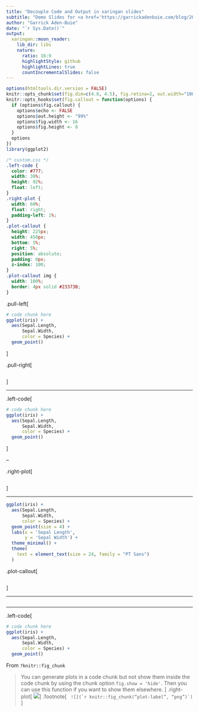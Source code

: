 ```yaml
---
title: "Decouple Code and Output in xaringan slides"
subtitle: "Demo Slides for <a href='https://garrickadenbuie.com/blog/2018/08/14/decouple-code-and-output-in-xaringan-slides/'>Related Blog Post</a>"
author: "Garrick Aden-Buie"
date: "`r Sys.Date()`"
output:
  xaringan::moon_reader:
    lib_dir: libs
    nature:
      ratio: 16:9
      highlightStyle: github
      highlightLines: true
      countIncrementalSlides: false
---
```


```r
options(htmltools.dir.version = FALSE)
knitr::opts_chunk$set(fig.dim=c(4.8, 4.5), fig.retina=2, out.width="100%")
knitr::opts_hooks$set(fig.callout = function(options) {
  if (options$fig.callout) {
    options$echo <- FALSE
    options$out.height <- "99%"
    options$fig.width <- 16
    options$fig.height <- 8
  }
  options
})
library(ggplot2)
```

```css
/* custom.css */
.left-code {
  color: #777;
  width: 38%;
  height: 92%;
  float: left;
}
.right-plot {
  width: 60%;
  float: right;
  padding-left: 1%;
}
.plot-callout {
  height: 225px;
  width: 450px;
  bottom: 5%;
  right: 5%;
  position: absolute;
  padding: 0px;
  z-index: 100;
}
.plot-callout img {
  width: 100%;
  border: 4px solid #23373B;
}
```

<!-- Works with xaringan's default CSS -->

.pull-left[
```r
# code chunk here
ggplot(iris) + 
  aes(Sepal.Length, 
      Sepal.Width, 
      color = Species) + 
  geom_point()
```
]

.pull-right[
```r
```
]

---

<!-- Uses custom CSS for wider plot area -->

.left-code[
```r
# code chunk here
ggplot(iris) + 
  aes(Sepal.Length, 
      Sepal.Width, 
      color = Species) + 
  geom_point()
```
]

--

.right-plot[
```r
```
]

---

<!-- Plot-in-picture -->

```r
ggplot(iris) + 
  aes(Sepal.Length, 
      Sepal.Width, 
      color = Species) + 
  geom_point(size = 4) +
  labs(x = 'Sepal Length', 
       y = 'Sepal Width') + 
  theme_minimal() +
  theme(
    text = element_text(size = 24, family = "PT Sans")
  )
```

.plot-callout[
```r
```
]

---

```r
```

---

<!-- Uses knitr::fig_chunk -->

.left-code[
```r
# code chunk here
ggplot(iris) + 
  aes(Sepal.Length, 
      Sepal.Width, 
      color = Species) + 
  geom_point()
```

From `?knitr::fig_chunk`

> You can generate plots in a code chunk but not show them inside the code chunk by using the chunk option `fig.show = 'hide'`. Then you can use this function if you want to show them elsewhere.
]
.right-plot[
![](`r knitr::fig_chunk("plot-label-fc", "png")`)
]
.footnote[
<code>
\!\[\]\(&grave;r knitr::fig_chunk("plot-label", "png")&grave;\)
</code>
]